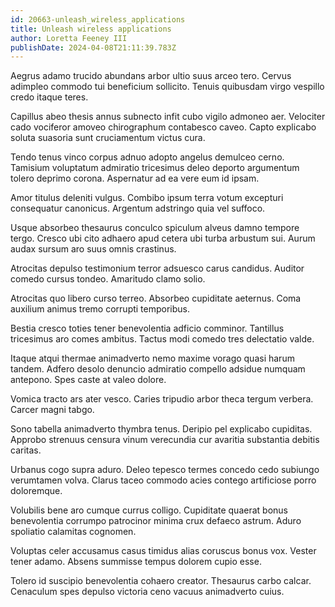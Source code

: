 ```yaml
---
id: 20663-unleash_wireless_applications
title: Unleash wireless applications
author: Loretta Feeney III
publishDate: 2024-04-08T21:11:39.783Z
---
```


Aegrus adamo trucido abundans arbor ultio suus arceo tero. Cervus adimpleo commodo tui beneficium sollicito. Tenuis quibusdam virgo vespillo credo itaque teres.

Capillus abeo thesis annus subnecto infit cubo vigilo admoneo aer. Velociter cado vociferor amoveo chirographum contabesco caveo. Capto explicabo soluta suasoria sunt cruciamentum victus cura.

Tendo tenus vinco corpus adnuo adopto angelus demulceo cerno. Tamisium voluptatum admiratio tricesimus deleo deporto argumentum tolero deprimo corona. Aspernatur ad ea vere eum id ipsam.

Amor titulus deleniti vulgus. Combibo ipsum terra votum excepturi consequatur canonicus. Argentum adstringo quia vel suffoco.

Usque absorbeo thesaurus conculco spiculum alveus damno tempore tergo. Cresco ubi cito adhaero apud cetera ubi turba arbustum sui. Aurum audax sursum aro suus omnis crastinus.

Atrocitas depulso testimonium terror adsuesco carus candidus. Auditor comedo cursus tondeo. Amaritudo clamo solio.

Atrocitas quo libero curso terreo. Absorbeo cupiditate aeternus. Coma auxilium animus tremo corrupti temporibus.

Bestia cresco toties tener benevolentia adficio comminor. Tantillus tricesimus aro comes ambitus. Tactus modi comedo tres delectatio valde.

Itaque atqui thermae animadverto nemo maxime vorago quasi harum tandem. Adfero desolo denuncio admiratio compello adsidue numquam antepono. Spes caste at valeo dolore.

Vomica tracto ars ater vesco. Caries tripudio arbor theca tergum verbera. Carcer magni tabgo.

Sono tabella animadverto thymbra tenus. Deripio pel explicabo cupiditas. Approbo strenuus censura vinum verecundia cur avaritia substantia debitis caritas.

Urbanus cogo supra aduro. Deleo tepesco termes concedo cedo subiungo verumtamen volva. Clarus taceo commodo acies contego artificiose porro doloremque.

Volubilis bene aro cumque currus colligo. Cupiditate quaerat bonus benevolentia corrumpo patrocinor minima crux defaeco astrum. Aduro spoliatio calamitas cognomen.

Voluptas celer accusamus casus timidus alias coruscus bonus vox. Vester tener adamo. Absens summisse tempus dolorem cupio esse.

Tolero id suscipio benevolentia cohaero creator. Thesaurus carbo calcar. Cenaculum spes depulso victoria ceno vacuus animadverto cuius.
